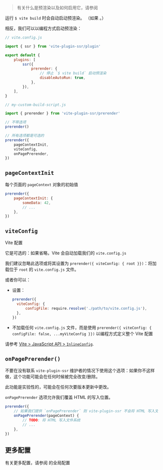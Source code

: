 
> 有关什么是预渲染以及如何启用它，请参阅 <Link href="/pre-rendering" />

运行 `$ vite build` 时会自动启动预渲染。 （如果 <Link text="开启了预渲染" href="/pre-rendering#how-to-pre-render" />。）

相反，我们可以以编程方式启动预渲染：

```js
// vite.config.js

import { ssr } from 'vite-plugin-ssr/plugin'

export default {
	plugins: [
		ssr({
			prerender: {
				// 停止 `$ vite build` 启动预渲染
				disableAutoRun: true,
			},
		}),
	],
}
```

```js
// my-custom-build-script.js

import { prerender } from 'vite-plugin-ssr/prerender'

// 不带选项
prerender()

// 所有选项都是可选的
prerender({
	pageContextInit,
	viteConfig,
	onPagePrerender,
})
```

## `pageContextInit`

每个页面的 `pageContext` 对象的初始值

```js
prerender({
	pageContextInit: {
		someData: 42,
		// ...
	},
})
```

## `viteConfig`

Vite 配置

它是可选的：如果省略，Vite 会自动加载我们的 `vite.config.js`

我们建议忽略此选项或将其设置为 `prerender({ viteConfig: { root }})`：将加载位于 `root` 的 `vite.config.js` 文件。

或者你可以：

- 设置：
  ```js
  prerender({
  	viteConfig: {
  		configFile: require.resolve('./path/to/vite.config.js'),
  	},
  })
  ```
- 不加载任何 `vite.config.js` 文件，而是使用 `prerender({ viteConfig: { configFile: false, ...myViteConfig }})` 以编程方式定义整个 Vite 配置

请参考 [Vite > JavaScript API > `InlineConfig`](https://vitejs.dev/guide/api-javascript.html#inlineconfig).

## `onPagePrerender()`

<Note type='warning'>不要在没有联系 `vite-plugin-ssr` 维护者的情况下使用这个选项：如果你不这样做，这个功能可能会在任何时候被完全改变/删除。</Note>

<Note type='warning'>此功能是实验性的，可能会在任何次要版本更新中更改。</Note>

`onPagePrerender` 选项允许我们覆盖 HTML 的写入位置。

```js
prerender({
	// 如果我们提供 `onPagePrerender` 则 vite-plugin-ssr 不会将 HTML 写入文件系统
	onPagePrerender(pageContext) {
		// TODO: 将 HTML 写入文件系统
		// ...
	},
})
```

## 更多配置

有关更多配置，请参阅 <Link href="/prerender-config" /> 的全局配置
